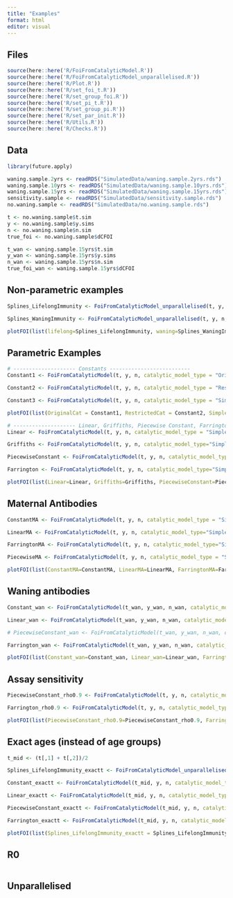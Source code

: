 ```yaml
---
title: "Examples"
format: html
editor: visual
---
```


## Files
```r
source(here::here('R/FoiFromCatalyticModel.R'))
source(here::here('R/FoiFromCatalyticModel_unparallelised.R'))
source(here::here('R/Plot.R'))
source(here::here('R/set_foi_t.R'))
source(here::here('R/set_group_foi.R'))
source(here::here('R/set_pi_t.R'))
source(here::here('R/set_group_pi.R'))
source(here::here('R/set_par_init.R'))
source(here::here('R/Utils.R'))
source(here::here('R/Checks.R'))
```

## Data
```r
library(future.apply)

waning.sample.2yrs <- readRDS("SimulatedData/waning.sample.2yrs.rds")
waning.sample.10yrs <- readRDS("SimulatedData/waning.sample.10yrs.rds")
waning.sample.15yrs <- readRDS("SimulatedData/waning.sample.15yrs.rds")
sensitivity.sample <- readRDS("SimulatedData/sensitivity.sample.rds")
no.waning.sample <- readRDS("SimulatedData/no.waning.sample.rds")

t <- no.waning.sample$t.sim
y <- no.waning.sample$y.sims
n <- no.waning.sample$n.sim
true_foi <- no.waning.sample$dCFOI

t_wan <- waning.sample.15yrs$t.sim
y_wan <- waning.sample.15yrs$y.sims
n_wan <- waning.sample.15yrs$n.sim
true_foi_wan <- waning.sample.15yrs$dCFOI
```

## Non-parametric examples
```r
Splines_LifelongImmunity <- FoiFromCatalyticModel_unparallelised(t, y, n, catalytic_model_type = "SimpleCatalytic", foi_functional_form = "Splines", boot_num=8)

Splines_WaningImmunity <- FoiFromCatalyticModel_unparallelised(t, y, n, catalytic_model_type = "WaningImmunity", foi_functional_form = "Splines", boot_num=8, model_fixed_params = list(w=1/15))

plotFOI(list(lifelong=Splines_LifelongImmunity, waning=Splines_WaningImmunity), from=0, to=60, true_foi = list(foi=true_foi, t=t))
```

## Parametric Examples
```r
# -------------------- Constants --------------------------
Constant1 <- FoiFromCatalyticModel(t, y, n, catalytic_model_type = "OriginalCatalytic", foi_functional_form = "Constant")

Constant2 <- FoiFromCatalyticModel(t, y, n, catalytic_model_type = "RestrictedCatalytic", foi_functional_form = "Constant", model_fixed_params = list(k=0.9, l=0.9), lower=0, upper=1)

Constant3 <- FoiFromCatalyticModel(t, y, n, catalytic_model_type = "SimpleCatalytic", foi_functional_form = "Constant", lower = 0, upper = 1)

plotFOI(list(OriginalCat = Constant1, RestrictedCat = Constant2, SimpleCat = Constant3), from=0, to=60, confint = TRUE, true_foi = list(foi=true_foi, t=t))

# -------------------- Linear, Griffiths, Piecewise Constant, Farrington  --------------------------
Linear <- FoiFromCatalyticModel(t, y, n, catalytic_model_type = "SimpleCatalytic_NegativeCorrected", foi_functional_form = "Linear", boot_num=2, lower=c(-0.1, 0), upper=c(0.1,0.2)) # linear is sensitive to bounds!

Griffiths <- FoiFromCatalyticModel(t, y, n, catalytic_model_type="SimpleCatalytic", foi_functional_form = "Griffiths", lower=c(-1, -400), upper=c(0,0), model_fixed_params = list(tau=1), boot_num=2) # sensitive to bounds

PiecewiseConstant <- FoiFromCatalyticModel(t, y, n, catalytic_model_type="SimpleCatalytic", foi_functional_form = "PiecewiseConstant", model_fixed_params = list(upper_cutoffs = c(5,10,60)), boot_num=2)

Farrington <- FoiFromCatalyticModel(t, y, n, catalytic_model_type="SimpleCatalytic", foi_functional_form = "Farringtons", boot_num=2, lower=c(0, 0, 0)) # put in lower bounds

plotFOI(list(Linear=Linear, Griffiths=Griffiths, PiecewiseConstant=PiecewiseConstant, Farrington=Farrington), from=0, to=60, true_foi = list(foi=true_foi, t=t))
```

## Maternal Antibodies
```r
ConstantMA <- FoiFromCatalyticModel(t, y, n, catalytic_model_type = "SimpleCatalytic", foi_functional_form = "Constant", lower = 0, upper = 1, tau=1, boot_num=2)

LinearMA <- FoiFromCatalyticModel(t, y, n, catalytic_model_type="SimpleCatalytic_NegativeCorrected", foi_functional_form = "Linear", tau=1, lower=c(-0.006, 0), upper=c(0.001,0.2), boot_num=2)

FarringtonMA <- FoiFromCatalyticModel(t, y, n, catalytic_model_type="SimpleCatalytic", foi_functional_form = "Farringtons", lower = c(0,0,0), upper=c(1,1,1), tau=1, boot_num=2) # sensitive to bounds

PiecewiseMA <- FoiFromCatalyticModel(t, y, n, catalytic_model_type = "SimpleCatalytic", foi_functional_form = "PiecewiseConstant", tau=1, model_fixed_params = list(upper_cutoffs = c(5,10,60)), boot_num=2)

plotFOI(list(ConstantMA=ConstantMA, LinearMA=LinearMA, FarringtonMA=FarringtonMA, PiecewiseMA=PiecewiseMA), from=0, to=60, true_foi = list(foi=true_foi, t=t))
```
## Waning antibodies
```r
Constant_wan <- FoiFromCatalyticModel(t_wan, y_wan, n_wan, catalytic_model_type = "WaningImmunity", foi_functional_form = "Constant", model_fixed_params = list(w=1/15), lower=0, upper = 1, boot_num=2)

Linear_wan <- FoiFromCatalyticModel(t_wan, y_wan, n_wan, catalytic_model_type = "WaningImmunity", foi_functional_form = "Linear", model_fixed_params = list(w=1/15), lower=c(-0.1, 0), upper = c(0, 0.3), boot_num=2)

# PiecewiseConstant_wan <- FoiFromCatalyticModel(t_wan, y_wan, n_wan, catalytic_model_type="WaningImmunity", foi_functional_form = "PiecewiseConstant", model_fixed_params = list(upper_cutoffs = c(5,10,60), w=1/15), boot_num=2)

Farrington_wan <- FoiFromCatalyticModel(t_wan, y_wan, n_wan, catalytic_model_type="WaningImmunity", foi_functional_form = "Farringtons",model_fixed_params = list(w=1/15), boot_num=2, lower=c(0, 0, 0)) # put in lower bounds

plotFOI(list(Constant_wan=Constant_wan, Linear_wan=Linear_wan, Farrington_wan=Farrington_wan), from=0, to=60, true_foi = list(foi=true_foi_wan, t=t_wan))
```

## Assay sensitivity
```r
PiecewiseConstant_rho0.9 <- FoiFromCatalyticModel(t, y, n, catalytic_model_type="SimpleCatalytic", foi_functional_form = "PiecewiseConstant", model_fixed_params = list(upper_cutoffs = c(5,10,60)), rho=0.9, boot_num=2)

Farrington_rho0.9 <- FoiFromCatalyticModel(t, y, n, catalytic_model_type="SimpleCatalytic", foi_functional_form = "Farringtons", lower=c(0, 0, 0), rho=0.9, boot_num=2) # put in lower bounds

plotFOI(list(PiecewiseConstant_rho0.9=PiecewiseConstant_rho0.9, Farrington_rho0.9=Farrington_rho0.9), from=0, to=60, true_foi = list(foi=true_foi, t=t))
```
## Exact ages (instead of age groups)
```r
t_mid <- (t[,1] + t[,2])/2

Splines_LifelongImmunity_exactt <- FoiFromCatalyticModel_unparallelised(t_mid, y, n, catalytic_model_type = "SimpleCatalytic", foi_functional_form = "Splines")

Constant_exactt <- FoiFromCatalyticModel(t_mid, y, n, catalytic_model_type = "SimpleCatalytic", foi_functional_form = "Constant", lower = 0, upper = 1)

Linear_exactt <- FoiFromCatalyticModel(t_mid, y, n, catalytic_model_type = "SimpleCatalytic_NegativeCorrected", foi_functional_form = "Linear", boot_num=2, lower=c(-0.1, 0), upper=c(0.1,0.2)) # linear is sensitive to bounds!

PiecewiseConstant_exactt <- FoiFromCatalyticModel(t_mid, y, n, catalytic_model_type="SimpleCatalytic", foi_functional_form = "PiecewiseConstant", model_fixed_params = list(upper_cutoffs = c(5,10,60)))

Farrington_exactt <- FoiFromCatalyticModel(t_mid, y, n, catalytic_model_type="SimpleCatalytic", foi_functional_form = "Farringtons", lower=c(0, 0, 0)) # put in lower bounds

plotFOI(list(Splines_LifelongImmunity_exactt = Splines_LifelongImmunity_exactt, Constant_exactt = Constant_exactt, Linear_exactt = Linear_exactt, PiecewiseConstant_exact=PiecewiseConstant_exactt, Farrington_exactt=Farrington_exactt), from=0, to=60, confint = TRUE, true_foi = list(foi=true_foi, t=t))

```
## R0
```r

```

## Unparallelised

```r

```
